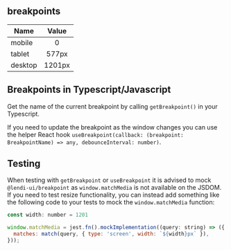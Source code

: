 ## breakpoints

| Name          | Value          |
| ------------- |:--------------:|
| mobile        | 0              |
| tablet        | 577px          |
| desktop       | 1201px         |

## Breakpoints in Typescript/Javascript

Get the name of the current breakpoint by calling `getBreakpoint()` in your Typescript.

If you need to update the breakpoint as the window changes you can use the helper React hook `useBreakpoint(callback: (breakpoint: BreakpointName) => any, debounceInterval: number)`.

## Testing

When testing with `getBreakpoint` or `useBreakpoint` it is advised to mock `@lendi-ui/breakpoint` as `window.matchMedia` is not available on the JSDOM. If you need to test resize functionality, you can instead add something like the following code to your tests to mock the `window.matchMedia` function:

```jsx
const width: number = 1201

window.matchMedia = jest.fn().mockImplementation((query: string) => ({
  matches: match(query, { type: 'screen', width: `${width}px` }),
}));
```

